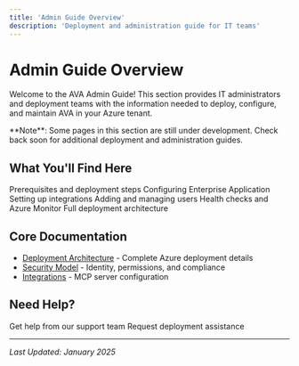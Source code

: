 ```yaml
---
title: 'Admin Guide Overview'
description: 'Deployment and administration guide for IT teams'
---
```


# Admin Guide Overview

Welcome to the AVA Admin Guide! This section provides IT administrators and deployment teams with the information needed to deploy, configure, and maintain AVA in your Azure tenant.

<Info>
  **Note**: Some pages in this section are still under development. Check back soon for additional deployment and administration guides.
</Info>

## What You'll Find Here

<CardGroup cols={2}>
  <Card title="Deployment Checklist" icon="clipboard-check" href="/admin-guide/deployment-checklist">
    Prerequisites and deployment steps
  </Card>
  <Card title="Entra ID Setup" icon="id-card" href="/admin-guide/entra-id-setup">
    Configuring Enterprise Application
  </Card>
  <Card title="MCP Servers" icon="server" href="/admin-guide/mcp-servers">
    Setting up integrations
  </Card>
  <Card title="User Provisioning" icon="users" href="/admin-guide/user-provisioning">
    Adding and managing users
  </Card>
  <Card title="Monitoring" icon="chart-line" href="/admin-guide/monitoring">
    Health checks and Azure Monitor
  </Card>
  <Card title="Architecture" icon="diagram-project" href="/deployment/architecture">
    Full deployment architecture
  </Card>
</CardGroup>

## Core Documentation

- [Deployment Architecture](/deployment/architecture) - Complete Azure deployment details
- [Security Model](/deployment/security) - Identity, permissions, and compliance
- [Integrations](/integrations/overview) - MCP server configuration

## Need Help?

<CardGroup cols={2}>
  <Card title="Contact Support" icon="envelope" href="/support/contact">
    Get help from our support team
  </Card>
  <Card title="Contact Us" icon="calendar" href="https://datarm.ai/contact">
    Request deployment assistance
  </Card>
</CardGroup>

---

*Last Updated: January 2025*
